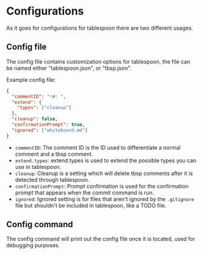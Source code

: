 
<Page/>

# Configurations

As it goes for configurations for tablespoon there are two different usages.

## Config file
The config file contains customization options for tablespoon, the file can be named either "tablespoon.json", or "tbsp.json".

Example config file:
```json
{
  "commentID": "!#: ",
  "extend": {
    "types": ["cleanup"]
  },
  "cleanup": false,
  "confirmationPrompt": true,
  "ignored": ["whiteboard.md"]
}
```

- `commentID`: The comment ID is the ID used to differentiate a normal comment and a tbsp comment.
- `extend.types`: extend.types is used to extend the possible types you can use in tablespoon.
- `cleanup`: Cleanup is a setting which will delete tbsp comments after it is detected through tablespoon.
- `confirmationPrompt`: Prompt confirmation is used for the confirmation prompt that appears when the commit command is run.
- `ignored`: Ignored setting is for files that aren't ignored by the `.gitignore` file but shouldn't be included in tablespoon, like a TODO file.

## Config command

The config command will print out the config file once it is located, used for debugging purposes.